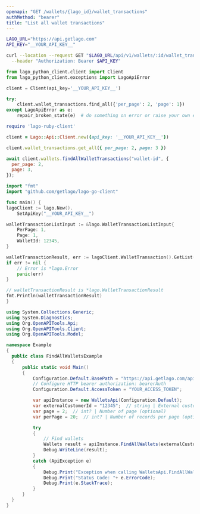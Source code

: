 ```yaml
---
openapi: "GET /wallets/{lago_id}/wallet_transactions"
authMethod: "bearer"
title: "List all wallet transactions"
---
```


<RequestExample>

```bash cURL
LAGO_URL="https://api.getlago.com"
API_KEY="__YOUR_API_KEY__"

curl --location --request GET "$LAGO_URL/api/v1/wallets/:id/wallet_transactions?per_page=2&page=1" \
  --header "Authorization: Bearer $API_KEY"
```

```python Python
from lago_python_client.client import Client
from lago_python_client.exceptions import LagoApiError

client = Client(api_key='__YOUR_API_KEY__')

try:
    client.wallet_transactions.find_all({'per_page': 2, 'page': 1})
except LagoApiError as e:
    repair_broken_state(e)  # do something on error or raise your own exception
```

```ruby Ruby
require 'lago-ruby-client'

client = Lago::Api::Client.new({api_key: '__YOUR_API_KEY__'})

client.wallet_transactions.get_all({ per_page: 2, page: 3 })
```

```js Javascript
await client.wallets.findAllWalletTransactions("wallet-id", {
  per_page: 2,
  page: 3,
});
```

```go Go
import "fmt"
import "github.com/getlago/lago-go-client"

func main() {
lagoClient := lago.New().
    SetApiKey("__YOUR_API_KEY__")

walletTransactionListInput := &lago.WalletTransactionListInput{
    PerPage: 1,
    Page: 1,
    WalletId: 12345,
}

walletTransactionResult, err := lagoClient.WalletTransaction().GetList(walletTransactionListInput)
if err != nil {
    // Error is *lago.Error
    panic(err)
}

// walletTransactionResult is *lago.WalletTransactionResult
fmt.Println(walletTransactionResult)
}
```

```csharp C#
using System.Collections.Generic;
using System.Diagnostics;
using Org.OpenAPITools.Api;
using Org.OpenAPITools.Client;
using Org.OpenAPITools.Model;

namespace Example
{
  public class FindAllWalletsExample
  {
      public static void Main()
      {
          Configuration.Default.BasePath = "https://api.getlago.com/api/v1";
          // Configure HTTP bearer authorization: bearerAuth
          Configuration.Default.AccessToken = "YOUR_ACCESS_TOKEN";

          var apiInstance = new WalletsApi(Configuration.Default);
          var externalCustomerId = "12345";  // string | External customer ID
          var page = 2;  // int? | Number of page (optional)
          var perPage = 20;  // int? | Number of records per page (optional)

          try
          {
              // Find wallets
              Wallets result = apiInstance.FindAllWallets(externalCustomerId, page, perPage);
              Debug.WriteLine(result);
          }
          catch (ApiException e)
          {
              Debug.Print("Exception when calling WalletsApi.FindAllWallets: " + e.Message );
              Debug.Print("Status Code: "+ e.ErrorCode);
              Debug.Print(e.StackTrace);
          }
      }
  }
}
```

</RequestExample>
